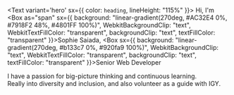 
<Text variant='hero' sx={{ color: `heading`, lineHeight: "115%" }}>
<Box>Hi,</Box>
<Box>I'm <Box as="span" sx={{ background: "linear-gradient(270deg, #AC32E4 0%, #7918F2 48%, #4801FF 100%)", WebkitBackgroundClip: "text", WebkitTextFillColor: "transparent", backgroundClip: "text", textFillColor: "transparent" }}>Sophie Saiada</Box>,</Box>
<Box sx={{ background: "linear-gradient(270deg, #b133c7 0%, #920fa9 100%)", WebkitBackgroundClip: "text", WebkitTextFillColor: "transparent", backgroundClip: "text", textFillColor: "transparent" }}>Senior Web Developer</Box>
</Text>

I have a passion for big-picture thinking and continuous learning.  
Really into diversity and inclusion, and also volunteer as a guide with IGY.  

<CTA text="Contact Me" icon={emailIcon} to="/contact/" />
